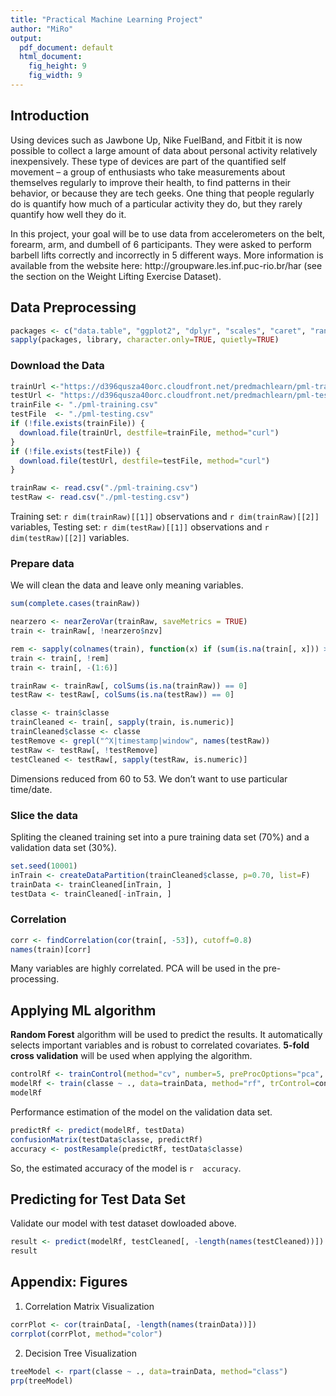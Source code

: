 ```yaml
---
title: "Practical Machine Learning Project"
author: "MiRo"
output:
  pdf_document: default
  html_document:
    fig_height: 9
    fig_width: 9
---
```


## Introduction  
Using devices such as Jawbone Up, Nike FuelBand, and Fitbit it is now possible to collect a large amount of data about personal activity relatively inexpensively. These type of devices are part of the quantified self movement – a group of enthusiasts who take measurements about themselves regularly to improve their health, to find patterns in their behavior, or because they are tech geeks. One thing that people regularly do is quantify how much of a particular activity they do, but they rarely quantify how well they do it.

In this project, your goal will be to use data from accelerometers on the belt, forearm, arm, and dumbell of 6 participants. They were asked to perform barbell lifts correctly and incorrectly in 5 different ways. More information is available from the website here: http://groupware.les.inf.puc-rio.br/har (see the section on the Weight Lifting Exercise Dataset).  

## Data Preprocessing  
```r
packages <- c("data.table", "ggplot2", "dplyr", "scales", "caret", "randomForest", "corrplot", "rpart", "rpart.plot")
sapply(packages, library, character.only=TRUE, quietly=TRUE)
```
### Download the Data
```r
trainUrl <-"https://d396qusza40orc.cloudfront.net/predmachlearn/pml-training.csv"
testUrl <- "https://d396qusza40orc.cloudfront.net/predmachlearn/pml-testing.csv"
trainFile <- "./pml-training.csv"
testFile  <- "./pml-testing.csv"
if (!file.exists(trainFile)) {
  download.file(trainUrl, destfile=trainFile, method="curl")
}
if (!file.exists(testFile)) {
  download.file(testUrl, destfile=testFile, method="curl")
}

trainRaw <- read.csv("./pml-training.csv")
testRaw <- read.csv("./pml-testing.csv")
```
Training set: `r dim(trainRaw)[[1]]` observations and `r dim(trainRaw)[[2]]` variables,
Testing set: `r dim(testRaw)[[1]]` observations and `r dim(testRaw)[[2]]` variables.

### Prepare data
We will clean the data and leave only meaning variables.
```r
sum(complete.cases(trainRaw))

nearzero <- nearZeroVar(trainRaw, saveMetrics = TRUE)
train <- trainRaw[, !nearzero$nzv]

rem <- sapply(colnames(train), function(x) if (sum(is.na(train[, x])) > 0.30*nrow(train)) { return(TRUE) }else{ return(FALSE) })
train <- train[, !rem]
train <- train[, -(1:6)]

trainRaw <- trainRaw[, colSums(is.na(trainRaw)) == 0] 
testRaw <- testRaw[, colSums(is.na(testRaw)) == 0] 

classe <- train$classe
trainCleaned <- train[, sapply(train, is.numeric)]
trainCleaned$classe <- classe
testRemove <- grepl("^X|timestamp|window", names(testRaw))
testRaw <- testRaw[, !testRemove]
testCleaned <- testRaw[, sapply(testRaw, is.numeric)]
```
Dimensions reduced from 60 to 53. We don't want to use particular time/date.

### Slice the data
Spliting the cleaned training set into a pure training data set (70%) and a validation data set (30%).
```r
set.seed(10001)
inTrain <- createDataPartition(trainCleaned$classe, p=0.70, list=F)
trainData <- trainCleaned[inTrain, ]
testData <- trainCleaned[-inTrain, ]
```

### Correlation

```r
corr <- findCorrelation(cor(train[, -53]), cutoff=0.8)
names(train)[corr]
```
Many variables are highly correlated. 
PCA will be used in the pre-processing. 

## Applying ML algorithm
**Random Forest** algorithm will be used to predict the results. It automatically selects important variables and is robust to correlated covariates. **5-fold cross validation** will be used when applying the algorithm.  
```r
controlRf <- trainControl(method="cv", number=5, preProcOptions="pca", allowParallel=TRUE)
modelRf <- train(classe ~ ., data=trainData, method="rf", trControl=controlRf, ntree=200)
modelRf
```

Performance estimation of the model on the validation data set.  
```r
predictRf <- predict(modelRf, testData)
confusionMatrix(testData$classe, predictRf)
accuracy <- postResample(predictRf, testData$classe)
```
So, the estimated accuracy of the model is `r  accuracy`.

## Predicting for Test Data Set
Validate our model with test dataset dowloaded above.
```r
result <- predict(modelRf, testCleaned[, -length(names(testCleaned))])
result
```  

## Appendix: Figures
1. Correlation Matrix Visualization  
```r
corrPlot <- cor(trainData[, -length(names(trainData))])
corrplot(corrPlot, method="color")
```
2. Decision Tree Visualization
```r
treeModel <- rpart(classe ~ ., data=trainData, method="class")
prp(treeModel)
```